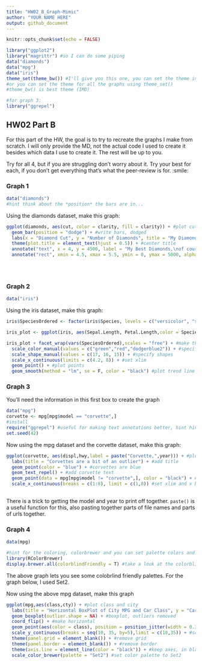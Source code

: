 ```yaml
---
title: "HW02_B_Graph-Mimic"
author: "YOUR NAME HERE"
output: github_document
---
```


```r
knitr::opts_chunk$set(echo = FALSE)
```


```r
library("ggplot2")
library("magrittr") #so I can do some piping
data("diamonds")
data("mpg")
data("iris")
theme_set(theme_bw()) #I'll give you this one, you can set the theme individually for graphs
#or you can set the theme for all the graphs using theme_set()
#theme_bw() is best theme (IMO)

#for graph 3:
library("ggrepel")


```

## HW02 Part B

For this part of the HW, the goal is to try to recreate the graphs I make from scratch. I will only provide the MD, not the actual code I used to create it besides which data I use to create it. The rest will be up to you. 

Try for all 4, but if you are struggling don't worry about it. Try your best for each, if you don't get everything that's what the peer-review is for. :smile:


### Graph 1
```r
data("diamonds")
#hint think about the *position* the bars are in...
```


Using the diamonds dataset, make this graph:
```r
ggplot(diamonds, aes(cut, color = clarity, fill = clarity)) + #plot cut, color/fill based on clarity
  geom_bar(position = "dodge") + #write bars, dodged
  labs(x = "Diamond Cut", y = "Number of Diamonds", title = "My Diamond Collection", subtitle = "Boxplot representing the number of diamonds in my diamond collection by\ntype of cut quality and clarity of diamond") + #add all labels
  theme(plot.title = element_text(hjust = 0.5)) + #center title
  annotate("text", x = 4, y = 4500, label = "My Best Diamonds,\nof course") + #add caption
  annotate("rect", xmin = 4.5, xmax = 5.5, ymin = 0, ymax = 5000, alpha = 0.4) #add highlight rect
  




```

### Graph 2
```r
data("iris")
```

Using the iris dataset, make this graph:
```r
iris$SpeciesOrdered <- factor(iris$Species, levels = c("versicolor", "setosa","virginica")) #good order

iris_plot <- ggplot(iris, aes(Sepal.Length, Petal.Length,color = Species, shape = Species))

iris_plot + facet_wrap(vars(SpeciesOrdered),scales = "free") + #make three subplots
  scale_color_manual(values = c("green","red","dodgerblue2")) + #specify colors
  scale_shape_manual(values = c(17, 16, 15)) + #specify shapes
  scale_x_continuous(limits = c(4.2, 8)) + #set xlim
  geom_point() + #plot points
  geom_smooth(method = "lm", se = F, color = "black") #plot trend line

```


### Graph 3
You'll need the information in this first box to create the graph
```r
data("mpg")
corvette <- mpg[mpg$model == "corvette",]
#install
require("ggrepel") #useful for making text annotations better, hint hint
set.seed(42)
```

Now using the mpg dataset and the corvette dataset, make this graph:

```r

ggplot(corvette, aes(displ,hwy,label = paste("Corvette,",year))) + #plot corvette data
  labs(title = "Corvettes are a bit of an outlier") + #add title
  geom_point(color = "blue") + #corvettes are blue
  geom_text_repel() + #add corvette text
  geom_point(data = mpg[mpg$model != "corvette",], color = "black") + #plot all other data
  scale_x_continuous(breaks = c(1:8), limit = c(1,8)) #set xlim and x breaks
  


```

There is a trick to getting the model and year to print off together. `paste()` is a useful function for this, also pasting together parts of file names and parts of urls together. 


### Graph 4 
```r
data(mpg)

#hint for the coloring, colorbrewer and you can set palette colors and make your graphs colorblind friendly
library(RColorBrewer)
display.brewer.all(colorblindFriendly = T) #take a look at the colorblindfriendly options
```

The above graph lets you see some colobrlind friendly palettes. For the graph below, I used Set2.



Now using the above mpg dataset, make this graph

```r

ggplot(mpg,aes(class,cty)) + #plot class and city
  labs(title = "Horizontal BoxPlot of City MPG and Car Class", y = "Car Class", x = "City mpg") + #text
  geom_boxplot(outlier.shape = NA) + #boxplot, outliers removed
  coord_flip() + #make horizontal
  geom_point(aes(color = class), position = position_jitter(width = 0.3, height = 0)) + #points w jit
  scale_y_continuous(breaks = seq(10, 35, by=5),limit = c(10,35)) + #set ylim & y breaks
  theme(panel.grid = element_blank()) + #remove grid
  theme(panel.border = element_blank()) + #remove border
  theme(axis.line = element_line(color = "black")) + #keep axes, in black
  scale_color_brewer(palette = "Set2") #set color palette to Set2




```




